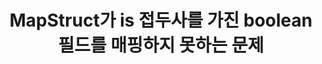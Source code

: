 ---
title: MapStruct가 is 접두사를 가진 boolean 필드를 매핑하지 못하는 문제
description: 안녕하세요. 미리보기 내용입니다.
category: 카테고리1
createdAt: 2022-03-21
---
